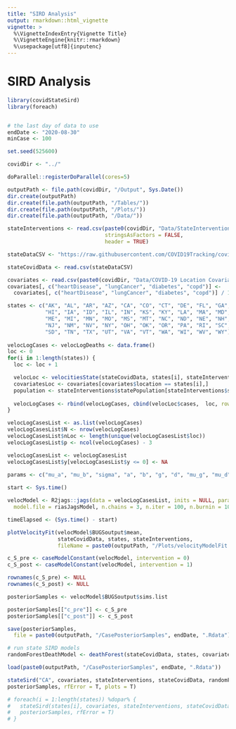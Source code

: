 ```yaml
---
title: "SIRD Analysis"
output: rmarkdown::html_vignette
vignette: >
  %\VignetteIndexEntry{Vignette Title}
  %\VignetteEngine{knitr::rmarkdown}
  %\usepackage[utf8]{inputenc}
---
```


# SIRD Analysis

```r
library(covidStateSird)
library(foreach)


# the last day of data to use
endDate <- "2020-08-30"
minCase <- 100

set.seed(525600)

covidDir <- "../"

doParallel::registerDoParallel(cores=5)

outputPath <- file.path(covidDir, "/Output", Sys.Date())
dir.create(outputPath)
dir.create(file.path(outputPath, "/Tables/"))
dir.create(file.path(outputPath, "/Plots/"))
dir.create(file.path(outputPath, "/Data/"))

stateInterventions <- read.csv(paste0(covidDir, "Data/StateInterventionDates.csv"),
                               stringsAsFactors = FALSE,
                               header = TRUE)

stateDataCSV <- "https://raw.githubusercontent.com/COVID19Tracking/covid-public-api/master/v1/states/daily.csv"

stateCovidData <- read.csv(stateDataCSV)

covariates <- read.csv(paste0(covidDir, "Data/COVID-19 Location Covariates - analyticStates.csv"))
covariates[, c("heartDisease", "lungCancer", "diabetes", "copd")] <-
  covariates[, c("heartDisease", "lungCancer", "diabetes", "copd")] / 100000

states <- c("AK", "AL", "AR", "AZ", "CA", "CO", "CT", "DE", "FL", "GA", 
            "HI", "IA", "ID", "IL", "IN", "KS", "KY", "LA", "MA", "MD", 
            "ME", "MI", "MN", "MO", "MS", "MT", "NC", "ND", "NE", "NH", 
            "NJ", "NM", "NV", "NY", "OH", "OK", "OR", "PA", "RI", "SC", 
            "SD", "TN", "TX", "UT", "VA", "VT", "WA", "WI", "WV", "WY")
 
velocLogCases <- velocLogDeaths <- data.frame()
loc <- 0
for(i in 1:length(states)) {
  loc <- loc + 1

  velocLoc <- velocitiesState(stateCovidData, states[i], stateInterventions, minCases = minCase, endDate = endDate)
  covariatesLoc <- covariates[covariates$location == states[i],]
  population <- stateInterventions$statePopulation[stateInterventions$stateAbbreviation == states[i]]
  
  velocLogCases <- rbind(velocLogCases, cbind(velocLoc$cases,  loc, row.names = NULL))
}

velocLogCasesList <- as.list(velocLogCases)
velocLogCasesList$N <- nrow(velocLogCases)
velocLogCasesList$nLoc <- length(unique(velocLogCasesList$loc))
velocLogCasesList$p <- ncol(velocLogCases) - 3

velocLogCasesList <- velocLogCasesList
velocLogCasesList$y[velocLogCasesList$y <= 0] <- NA

params <- c("mu_a", "mu_b", "sigma", "a", "b", "g", "d", "mu_g", "mu_d", "mu", "alpha", "beta", "mu_alpha", "mu_beta")
 
start <- Sys.time()

velocModel <- R2jags::jags(data = velocLogCasesList, inits = NULL, parameters.to.save = params,
  model.file = riasJagsModel, n.chains = 3, n.iter = 100, n.burnin = 10, n.thin = 10, DIC = F)

timeElapsed <- (Sys.time() - start)

plotVelocityFit(velocModel$BUGSoutput$mean,
                stateCovidData, states, stateInterventions,
                fileName = paste0(outputPath, "/Plots/velocityModelFit.pdf"))

c_S_pre <- caseModelConstant(velocModel, intervention = 0)
c_S_post <- caseModelConstant(velocModel, intervention = 1)

rownames(c_S_pre) <- NULL
rownames(c_S_post) <- NULL

posteriorSamples <- velocModel$BUGSoutput$sims.list

posteriorSamples[["c_pre"]] <- c_S_pre
posteriorSamples[["c_post"]] <- c_S_post

save(posteriorSamples,
  file = paste0(outputPath, "/CasePosteriorSamples", endDate, ".Rdata"))

# run state SIRD models
randomForestDeathModel <- deathForest(stateCovidData, states, covariates, 21, fileOut = paste0(outputPath, "/randomForestDeathModel.Rdata"))

load(paste0(outputPath, "/CasePosteriorSamples", endDate, ".Rdata"))

stateSird("CA", covariates, stateInterventions, stateCovidData, randomForestDeathModel,
posteriorSamples, rfError = T, plots = T)

# foreach(i = 1:length(states)) %dopar% {
#   stateSird(states[i], covariates, stateInterventions, stateCovidData, randomForestDeathModel,
#   posteriorSamples, rfError = T)
# }
```


